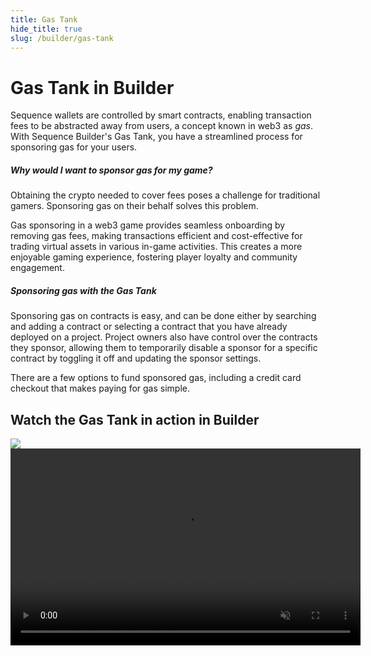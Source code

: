 ```yaml
---
title: Gas Tank
hide_title: true
slug: /builder/gas-tank
---
```


# Gas Tank in Builder

Sequence wallets are controlled by smart contracts, enabling transaction fees to be abstracted away from users, a concept known in web3 as *gas*. With Sequence Builder's Gas Tank, you have a streamlined process for sponsoring gas for your users.

##### Why would I want to sponsor gas for my game?
Obtaining the crypto needed to cover fees poses a challenge for traditional gamers. Sponsoring gas on their behalf solves this problem.    

Gas sponsoring in a web3 game provides seamless onboarding by removing gas fees, making transactions efficient and cost-effective for trading virtual assets in various in-game activities. This creates a more enjoyable gaming experience, fostering player loyalty and community engagement.

##### Sponsoring gas with the Gas Tank
Sponsoring gas on contracts is easy, and can be done either by searching and adding a contract or selecting a contract that you have already deployed on a project. Project owners also have control over the contracts they sponsor, allowing them to temporarily disable a sponsor for a specific contract by toggling it off and updating the sponsor settings.

There are a few options to fund sponsored gas, including a credit card checkout that makes paying for gas simple. 


## Watch the Gas Tank in action in Builder
<div class="video-container">
    <img class="preview-image" src="/img/builder/builder_sponsor_gas.png" />
    <video class="video-frame" width="560" height="315" controls muted src="/video/builder/05_Gas_Tank.mp4" type="video/mp4" />
</div>